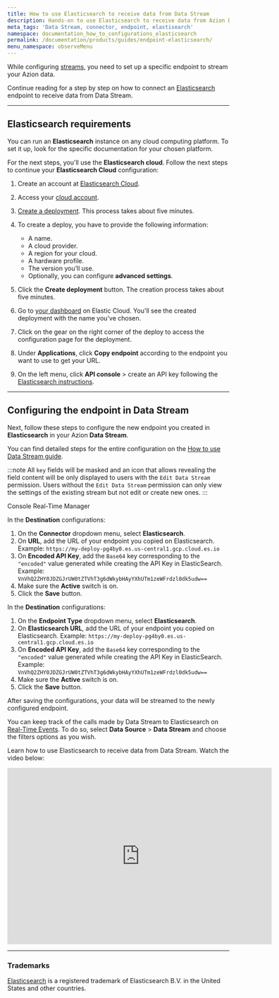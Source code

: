 ```yaml
---
title: How to use Elasticsearch to receive data from Data Stream
description: Hands-on to use Elasticsearch to receive data from Azion Data Stream.
meta_tags: 'Data Stream, connector, endpoint, elastisearch'
namespace: documentation_how_to_configurations_elasticsearch
permalink: /documentation/products/guides/endpoint-elasticsearch/
menu_namespace: observeMenu
---
```



<InterfaceNote />

While configuring [streams](/en/documentation/products/observe/data-stream/), you need to set up a specific endpoint to stream your Azion data.

Continue reading for a step by step on how to connect an [Elasticsearch](https://www.elastic.co/elasticsearch/) endpoint to receive data from Data Stream.

---

## Elasticsearch requirements

You can run an **Elasticsearch** instance on any cloud computing platform. To set it up, look for the specific documentation for your chosen platform.

For the next steps, you'll use the **Elasticsearch cloud**. Follow the next steps to continue your **Elasticsearch Cloud** configuration:

1. Create an account at [Elasticsearch Cloud](https://www.elastic.co/elasticsearch/).
2. Access your [cloud account](https://cloud.elastic.co/home).
3. [Create a deployment](https://www.elastic.co/guide/en/cloud/current/ec-create-deployment.html). This process takes about five minutes.
4. To create a deploy, you have to provide the following information:

    - A name.
    - A cloud provider.
    - A region for your cloud.
    - A hardware profile.
    - The version you’ll use.
    - Optionally, you can configure **advanced settings**.


5. Click the **Create deployment** button. The creation process takes about five minutes.
6. Go to [your dashboard](https://cloud.elastic.co/home) on Elastic Cloud. You'll see the created deployment with the name you’ve chosen.
7. Click on the gear on the right corner of the deploy to access the configuration page for the deployment.
8. Under **Applications**, click **Copy endpoint** according to the endpoint you want to use to get your URL.
9. On the left menu, click **API console** > create an API key following the [Elasticsearch instructions](https://www.elastic.co/guide/en/elasticsearch/reference/master/security-api-create-api-key.html).

---

## Configuring the endpoint in Data Stream

Next, follow these steps to configure the new endpoint you created in **Elasticsearch** in your Azion **Data Stream**.

You can find detailed steps for the entire configuration on the [How to use Data Stream guide](/en/documentation/products/guides/use-data-stream/).

:::note
All `key` fields will be masked and an icon that allows revealing the field content will be only displayed to users with the `Edit Data Stream` permission. Users without the `Edit Data Stream` permission can only view the settings of the existing stream but not edit or create new ones.
:::

<Tabs client:visible>
    <Fragment slot="tab.console">Console</Fragment>
    <Fragment slot="tab.rtm">Real-Time Manager</Fragment>

<Fragment slot="panel.console">

In the **Destination** configurations:

1. On the **Connector** dropdown menu, select **Elasticsearch**.
2. On **URL**, add the URL of your endpoint you copied on Elasticsearch. Example: `https://my-deploy-pg4by0.es.us-central1.gcp.cloud.es.io`
3. On **Encoded API Key**, add the `Base64` key corresponding to the `"encoded"` value generated while creating the API Key in ElasticSearch. Example: `VnVhQ2ZHY0JDZGJrUW0tZTVhT3g6dWkybHAyYXhUTm1zeWFrdzl0dk5udw==`
4. Make sure the **Active** switch is on.
5. Click the **Save** button.

</Fragment>

<Fragment slot="panel.rtm">

In the **Destination** configurations:

1. On the **Endpoint Type** dropdown menu, select **Elasticsearch**.
2. On **Elasticsearch URL**, add the URL of your endpoint you copied on Elasticsearch. Example: `https://my-deploy-pg4by0.es.us-central1.gcp.cloud.es.io`
3. On **Encoded API Key**, add the `Base64` key corresponding to the `"encoded"` value generated while creating the API Key in ElasticSearch. Example: `VnVhQ2ZHY0JDZGJrUW0tZTVhT3g6dWkybHAyYXhUTm1zeWFrdzl0dk5udw==`
4. Make sure the **Active** switch is on.
5. Click the **Save** button.

</Fragment>
</Tabs>

After saving the configurations, your data will be streamed to the newly configured endpoint.

You can keep track of the calls made by Data Stream to Elasticsearch on [Real-Time Events](/en/documentation/products/observe/real-time-events/). To do so, select **Data Source** > **Data Stream** and choose the filters options as you wish.

Learn how to use Elasticsearch to receive data from Data Stream. Watch the video below:

<div class="cms-embed">
  <iframe width="600" height="400" src="https://www.youtube.com/embed/VdoISBuwYxI?si=r8sE599SVJbn8Xto" loading="lazy" title="How to use Elasticsearch to receive data from Data Stream" frameborder="0" allow="accelerometer; autoplay; clipboard-write; encrypted-media; gyroscope; picture-in-picture; web-share" allowfullscreen></iframe>
</div>

---

### Trademarks

[Elasticsearch](https://www.elastic.co/pt/legal/trademarks) is a registered trademark of Elasticsearch B.V. in the United States and other countries.
